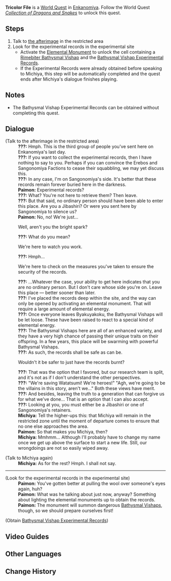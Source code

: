 {{Quest Infobox
|image         = World Quest Tricolor File.png
|type          = World
|region        = Inazuma
|area          = Enkanomiya
|summary       = 
|requirement   = [[The Subterranean Trials of Drake and Serpent]]
|characters    = Michiya; Paimon; Traveler
|startLocation = [[Vishap Research Lab]], [[Enkanomiya]], [[Inazuma]]
|prev          = 
|next          = 
|exp           = 200
|primogems     = 30
|mora          = 20,000
|other         = {{Card|Hero's Wit|2}}
}}
'''Tricolor File''' is a [[World Quest]] in [[Enkanomiya]]. Follow the World Quest ''[[Collection of Dragons and Snakes]]'' to unlock this quest.

==Steps==
# Talk to [[Michiya|the afterimage]] in the restricted area
# Look for the experimental records in the experimental site
#* Activate the {{Color|Cryo}} [[Elemental Monument]] to unlock the cell containing a [[Rimebiter Bathysmal Vishap]] and the [[Bathysmal Vishap Experimental Records]].
#* If the Experimental Records were already obtained before speaking to Michiya, this step will be automatically completed and the quest ends after Michiya's dialogue finishes playing.

==Notes==
*The Bathysmal Vishap Experimental Records can be obtained without completing this quest.

==Dialogue==
{{Dialogue start}}
;(Talk to the afterimage in the restricted area)
:'''???:''' Hmph. This is the third group of people you've sent here on Enkanomiya's last day.
:'''???:''' If you want to collect the experimental records, then I have nothing to say to you. Perhaps if you can convince the Erebos and Sangonomiya Factions to cease their squabbling, we may yet discuss this.
:'''???:''' In any case, I'm on Sangonomiya's side. It's better that these records remain forever buried here in the darkness.
:'''Paimon:''' Experimental records?
:'''???:''' What? You're not here to retrieve them? Then leave.
:'''???:''' But that said, no ordinary person should have been able to enter this place. Are you a Jibashiri? Or were you sent here by Sangonomiya to silence us?
:'''Paimon:''' No, no! We're just...
:{{DIcon}} Well, aren't you the bright spark?
:'''???:''' What do you mean?
:{{DIcon}} We're here to watch you work.
:'''???:''' Hmph...
:{{DIcon}} We're here to check on the measures you've taken to ensure the security of the records.
:'''???:''' ...Whatever the case, your ability to get here indicates that you are no ordinary person. But I don't care whose side you're on. Leave this place &mdash; better sooner than later.
:'''???:''' I've placed the records deep within the site, and the way can only be opened by activating an elemental monument. That will require a large amount of elemental energy.
:'''???:''' Once everyone leaves Byakuyakoku, the Bathysmal Vishaps will be let loose. These have been raised to react to a special kind of elemental energy.
:'''???:''' The Bathysmal Vishaps here are all of an enhanced variety, and they have a very high chance of passing their unique traits on their offspring. In a few years, this place will be swarming with powerful Bathysmal Vishaps.
:'''???:''' As such, the records shall be safe as can be.
:{{DIcon}} Wouldn't it be safer to just have the records burnt?
:'''???:''' That was the option that I favored, but our research team is split, and it's not as if I don't understand the other perspectives.
:'''???:''' "We're saving Watatsumi! We're heroes!" "Agh, we're going to be the villains in this story, aren't we..." Both these views have merit.
:'''???:''' And besides, leaving the truth to a generation that can forgive us for what we've done... That is an option that I can also accept.
:'''???:''' Looking at you, you must either be a Jibashiri or one of Sangonomiya's retainers.
:'''Michiya:''' Tell the higher-ups this: that Michiya will remain in the restricted zone until the moment of departure comes to ensure that no one else approaches the area.
:'''Paimon:''' So that makes you Michiya, then?
:'''Michiya:''' Mmhmm... Although I'll probably have to change my name once we get up above the surface to start a new life. Still, our wrongdoings are not so easily wiped away.

;(Talk to Michiya again)
:'''Michiya:''' As for the rest? Hmph. I shall not say.
----
{{Quest Description|[[Michiya]] must have a reason for not giving the records up. You decide to investigate further...}}
;(Look for the experimental records in the experimental site)
:'''Paimon:''' You've gotten better at pulling the wool over someone's eyes again, huh?
:'''Paimon:''' What was he talking about just now, anyway? Something about lighting the elemental monuments up to obtain the records.
:'''Paimon:''' The monument will summon dangerous [[Bathysmal Vishaps]], though, so we should prepare ourselves first!

;(Obtain [[Bathysmal Vishap Experimental Records]])
{{Dialogue end}}

==Video Guides==
{{EVT
|video1   = https://youtu.be/7HaCoq20H7U
|caption1 = Tricolor File Guide
}}

==Other Languages==
{{Other Languages
|en      = Tricolor File
|zhs     = 三色档案
|zhs_rm  = Sānsè Dǎng'àn
|zht     = 三色檔案
|zht_rm  = Sānsè Dǎng'àn
|zh_tl   = Tricolor File
|ja      = 三色の帳面
|ja_rm   = Sanshoku no Choumen
|ja_tl   = Tricolor Notes
|ko      = 3색 파일
|ko_rm   = Samsaek Pa'il
|ko_tl   = Tricolor File
|es      = Un archivo de tres colores
|es_tl   = 
|fr      = Fichier tricolore
|fr_tl   = Tricolor File
|ru      = Трёхцветный архив
|ru_tl   = 
|th      = เอกสารสามสี
|th_rm   = 
|th_tl   = 
|vi      = Hồ Sơ Ba Màu
|vi_tl   = Tricolor File
|de      = Dreifarbenakte
|de_tl   = Tricolor File
|id      = Berkas Tiga Warna
|id_tl   = Tricolor File
|pt      = Arquivo Tricolor
|pt_tl   = 
}}

==Change History==
{{Change History|2.4}}